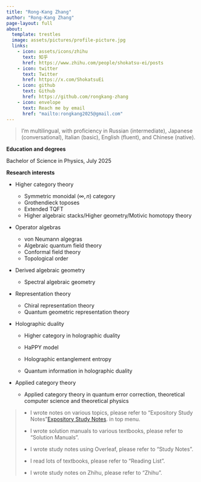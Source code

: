 ```yaml
---
title: "Rong-Kang Zhang"
author: "Rong-Kang Zhang"
page-layout: full
about:
  template: trestles
  image: assets/pictures/profile-picture.jpg
  links:
    - icon: assets/icons/zhihu
      text: 知乎
      href: https://www.zhihu.com/people/shokatsu-ei/posts
    - icon: twitter
      text: Twitter
      href: https://x.com/ShokatsuEi
    - icon: github
      text: Github
      href: https://github.com/rongkang-zhang
    - icon: envelope
      text: Reach me by email
      href: "mailto:rongkang2025@gmail.com"
---
```


> I'm multilingual, with proficiency in Russian (intermediate), Japanese (conversational), Italian (basic), English (fluent), and Chinese (native).

**Education and degrees**

Bachelor of Science in Physics, July 2025

**Research interests**

* Higher category theory

  * Symmetric monoidal $(\infty, n)$ category
  * Grothendieck toposes
  * Extended TQFT
  * Higher algebraic stacks/Higher geometry/Motivic homotopy theory

* Operator algebras

  * von Neumann algegras
  * Algebraic quantum field theory
  * Conformal field theory
  * Topological order

* Derived algebraic geometry

  * Spectral algebraic geometry

* Representation theory

  * Chiral representation theory
  * Quantum geometric representation theory

* Holographic duality

  * Higher category in holographic duality
  * HaPPY model
  * Holographic entanglement entropy

  * Quantum information in holographic duality

* Applied category theory
  * Applied category theory in quantum error correction, theoretical computer science and theoretical physics

> * I wrote notes on various topics, please refer to "Expository Study Notes"[Expository Study Notes](/expository-study-notes/index.html). in top menu.
>
> * I wrote solution manuals to various textbooks, please refer to "Solution Manuals".
> * I wrote study notes using Overleaf, please refer to "Study Notes".
> * I read lots of textbooks, please refer to "Reading List".
> * I wrote study notes on Zhihu, please refer to "Zhihu".
